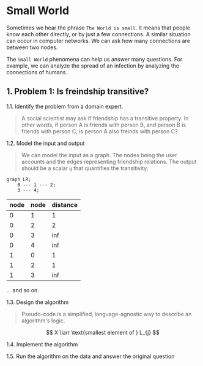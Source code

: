 # Small World

Sometimes we hear the phrase `The World is small`. It means that people know
each other directly, or by just a few connections. A similar situation can
occur in computer networks. We can ask how many connections are between two
nodes.

The `Small World` phenomena can help us answer many questions. For example,
we can analyze the spread of an infection by analyzing the connections of
humans.


## 1. Problem 1: Is freindship transitive?

1.1. Identify the problem from a domain expert.
  > A social scientist may ask if friendship has a transitive property.
  In other words, if person A is friends with person B, and person B is friends with person C,
  is person A also freinds with person C?

1.2. Model the input and output
  > We can model the input as a graph. The nodes being the user accounts and the edges
  representing friendship relations. The output should be a scalar `q` that quantifies
  the transitivity.

  ```mermaid
  graph LR;
      0 --- 1 --- 2;
      3 --- 4;
  ```

| node | node | distance |
| ---  | ---  | ---      |
|    0 |    1 |        1 |
|    0 |    2 |        2 |
|    0 |    3 |      inf |
|    0 |    4 |      inf |
|    1 |    0 |        1 |
|    1 |    2 |        1 |
|    1 |    3 |      inf |

... and so on.
  
1.3. Design the algorithm
  > Pseudo-code is a simplified, language-agnostic way to describe an
  algorithm's logic.

  $$
  X \larr \text{smallest element of } L_{j}
  $$

1.4. Implement the algorithm

1.5. Run the algorithm on the data and answer the original question